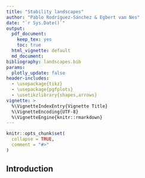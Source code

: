 ```yaml
---
title: "Stability landscapes"
author: "Pablo Rodríguez-Sánchez & Egbert van Nes"
date: "`r Sys.Date()`"
output:
  pdf_document:
    keep_tex: yes
    toc: true
  html_vignette: default
  md_document:
bibliography: landscapes.bib
params:
  plotly_update: false
header-includes:
  - \usepackage{tikz}
  - \usepackage{pgfplots}
  - \usetikzlibrary{shapes,arrows}
vignette: >
  %\VignetteIndexEntry{Vignette Title}
  %\VignetteEncoding{UTF-8}
  %\VignetteEngine{knitr::rmarkdown}
---
```


```r
knitr::opts_chunk$set(
  collapse = TRUE,
  comment = "#>"
)
```

## Introduction
